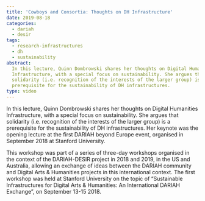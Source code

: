 ```yaml
---
title: 'Cowboys and Consortia: Thoughts on DH Infrastructure'
date: 2019-08-18
categories:
  - dariah
  - desir
tags:
  - research-infrastructures
  - dh
  - sustainability
abstract:
  In this lecture, Quinn Dombrowski shares her thoughts on Digital Humanities
  Infrastructure, with a special focus on sustainability. She argues that
  solidarity (i.e. recognition of the interests of the larger group) is a
  prerequisite for the sustainability of DH infrastructures.
type: video
---
```


In this lecture, Quinn Dombrowski shares her thoughts on Digital Humanities
Infrastructure, with a special focus on sustainability. She argues that
solidarity (i.e. recognition of the interests of the larger group) is a
prerequisite for the sustainability of DH infrastructures. Her keynote was the
opening lecture at the first DARIAH beyond Europe event, organised in September
2018 at Stanford University.

This workshop was part of a series of three-day workshops organised in the
context of the DARIAH-DESIR project in 2018 and 2019, in the US and Australia,
allowing an exchange of ideas between the DARIAH community and Digital Arts &
Humanities projects in this international context. The first workshop was held
at Stanford University on the topic of “Sustainable Infrastructures for Digital
Arts & Humanities: An International DARIAH Exchange”, on September 13-15 2018.

<VideoCard
  title="Cowboys and Consortia"
  subtitle="Thoughts on DH Infrastructure"
  id="0vkHutf_UxY"
  image="images/dh-infrastructure.png"
/>
